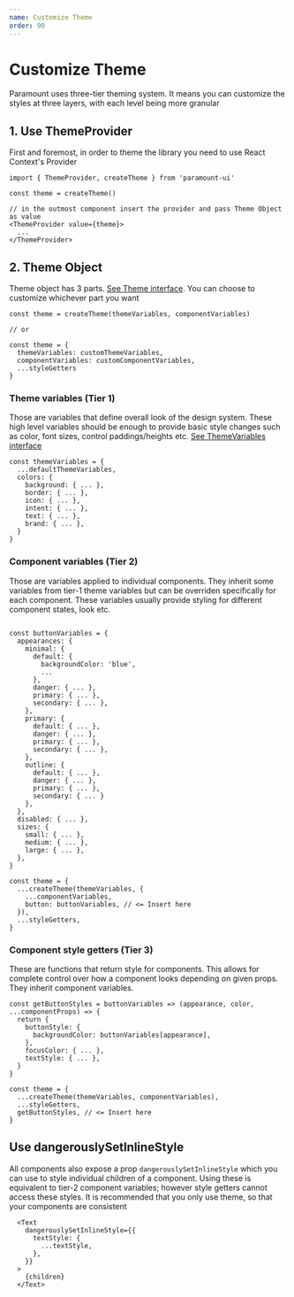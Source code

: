 ```yaml
---
name: Customize Theme
order: 90
---
```


# Customize Theme

Paramount uses three-tier theming system. It means you can customize the styles at three layers, with each level being more granular

## 1. Use ThemeProvider

First and foremost, in order to theme the library you need to use React Context's Provider

```
import { ThemeProvider, createTheme } from 'paramount-ui'

const theme = createTheme()

// in the outmost component insert the provider and pass Theme Object as value
<ThemeProvider value={theme}>
  ...
</ThemeProvider>

```

## 2. Theme Object

Theme object has 3 parts. [See Theme interface](theme/ThemeInterface.ts). You can choose to customize whichever part you want

```
const theme = createTheme(themeVariables, componentVariables)

// or

const theme = {
  themeVariables: customThemeVariables,
  componentVariables: customComponentVariables,
  ...styleGetters
}
```

### Theme variables (Tier 1)

Those are variables that define overall look of the design system. These high level variables should be enough to provide basic style changes such as color, font sizes, control paddings/heights etc. [See ThemeVariables interface](theme/ThemeInterface.ts)

```
const themeVariables = {
  ...defaultThemeVariables,
  colors: {
    background: { ... },
    border: { ... },
    icon: { ... },
    intent: { ... },
    text: { ... },
    brand: { ... },
  }
}
```

### Component variables (Tier 2)

Those are variables applied to individual components. They inherit some variables from tier-1 theme variables but can be overriden specifically for each component. These variables usually provide styling for different component states, look etc.

```

const buttonVariables = {
  appearances: {
    minimal: {
      default: {
        backgroundColor: 'blue',
        ...
      },
      danger: { ... },
      primary: { ... },
      secondary: { ... },
    },
    primary: {
      default: { ... },
      danger: { ... },
      primary: { ... },
      secondary: { ... },
    },
    outline: {
      default: { ... },
      danger: { ... },
      primary: { ... },
      secondary: { ... }
    },
  },
  disabled: { ... },
  sizes: {
    small: { ... },
    medium: { ... },
    large: { ... },
  },
}

const theme = {
  ...createTheme(themeVariables, {
    ...componentVariables,
    button: buttonVariables, // <= Insert here
  }),
  ...styleGetters,
}
```

### Component style getters (Tier 3)

These are functions that return style for components. This allows for complete control over how a component looks depending on given props. They inherit component variables.

```
const getButtonStyles = buttonVariables => (appearance, color, ...componentProps) => {
  return {
    buttonStyle: {
      backgroundColor: buttonVariables[appearance],
    },
    focusColor: { ... },
    textStyle: { ... },
  }
}

const theme = {
  ...createTheme(themeVariables, componentVariables),
  ...styleGetters,
  getButtonStyles, // <= Insert here
}
```

## Use dangerouslySetInlineStyle

All components also expose a prop `dangerouslySetInlineStyle` which you can use to style individual children of a component. Using these is equivalent to tier-2 component variables; however style getters cannot access these styles. It is recommended that you only use theme, so that your components are consistent

```
  <Text
    dangerouslySetInlineStyle={{
      textStyle: {
        ...textStyle,
      },
    }}
  >
    {children}
  </Text>
```
